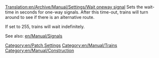[[Translation:en/Archive/Manual/Settings/Wait oneway signal]]
Sets the wait-time in seconds for one-way signals. After this time-out, trains will turn around to see if there is an alternative route. 

If set to 255, trains will wait indefinitely.

See also: [[en/Manual/Signals]]

[[Category:en/Patch Settings]]
[[Category:en/Manual/Trains]]
[[Category:en/Manual/Construction]]